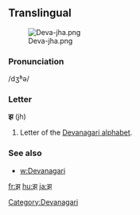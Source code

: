 ==Translingual==
[[File:Deva-jha.png|thumb]]

===Pronunciation===
/dʒʱə/

===Letter===
'''झ''' (jh)

# Letter of the [[Devanagari alphabet]].

===See also===

* [[w:Devanagari]]

[[Category:Devanagari]]

[[fr:झ]]
[[hu:झ]]
[[ja:झ]]